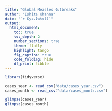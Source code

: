```yaml
---
title: "Global Measles Outbreaks"
author: "Ishita Khanna"
date: "`r Sys.Date()`"
output:
  html_document:
    toc: true
    toc_depth: 2
    number_sections: true
    theme: flatly
    highlight: tango
    fig_caption: true
    code_folding: hide
    df_print: tibble
---
```


```r
library(tidyverse)
```

```r
cases_year <- read_csv("data/cases_year.csv")
cases_month <- read_csv("data/cases_month.csv")

glimpse(cases_year)
glimpse(cases_month)
```

